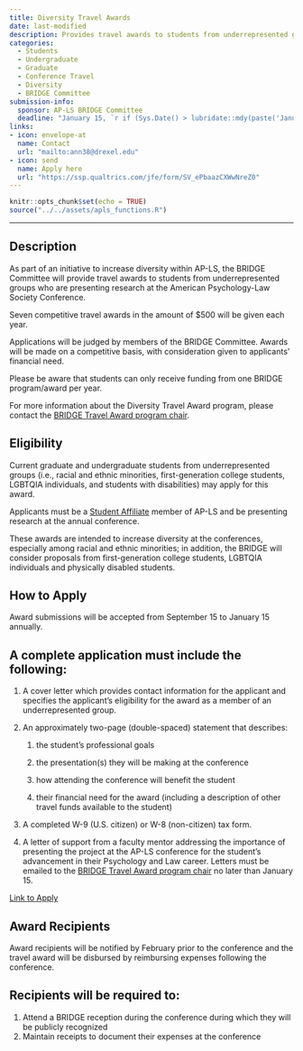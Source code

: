 ```yaml
---
title: Diversity Travel Awards
date: last-modified
description: Provides travel awards to students from underrepresented groups who are presenting research at the American Psychology-Law Society Conference. 
categories: 
  - Students
  - Undergraduate
  - Graduate
  - Conference Travel
  - Diversity
  - BRIDGE Committee
submission-info:
  sponsor: AP-LS BRIDGE Committee
  deadline: "January 15, `r if (Sys.Date() > lubridate::mdy(paste('January 15', lubridate::year(Sys.Date())))) lubridate::year(Sys.Date()) + 1 else lubridate::year(Sys.Date())`"
links:
- icon: envelope-at
  name: Contact
  url: "mailto:ann38@drexel.edu"
- icon: send
  name: Apply here
  url: "https://ssp.qualtrics.com/jfe/form/SV_ePbaazCXWwNreZ0"
---
```


```r
knitr::opts_chunk$set(echo = TRUE)
source("../../assets/apls_functions.R")
```

<hr>


:::{.panel-tabset}

## Description

As part of an initiative to increase diversity within AP-LS, the BRIDGE Committee will provide travel awards to students from underrepresented groups who are presenting research at the American Psychology-Law Society Conference.

Seven competitive travel awards in the amount of $500 will be given each year.

Applications will be judged by members of the BRIDGE Committee. Awards will be made on a competitive basis, with consideration given to applicants' financial need.

::: callout-caution
Please be aware that students can only receive funding from one BRIDGE program/award per year.

For more information about the Diversity Travel Award program, please contact the [BRIDGE Travel Award program chair](mailto:ann38@drexel.edu).

:::

## Eligibility

Current graduate and undergraduate students from underrepresented groups (i.e., racial and ethnic minorities, first-generation college students, LGBTQIA individuals, and students with disabilities) may apply for this award.

Applicants must be a [Student Affiliate]("../../membership/membership.qmd") member of AP-LS and be presenting research at the annual conference.

:::{.callout-note} 
These awards are intended to increase diversity at the conferences, especially among racial and ethnic minorities; in addition, the BRIDGE will consider proposals from first-generation college students, LGBTQIA individuals and physically disabled students. 
:::

## How to Apply

Award submissions will be accepted from September 15 to January 15 annually.

::: callout-tip
## A complete application must include the following:

1.  A cover letter which provides contact information for the applicant and specifies the applicant's eligibility for the award as a member of an underrepresented group.

2.  An approximately two-page (double-spaced) statement that describes:

    1.  the student's professional goals

    2.  the presentation(s) they will be making at the conference

    3.  how attending the conference will benefit the student

    4.  their financial need for the award (including a description of other travel funds available to the student)

3.  A completed W-9 (U.S. citizen) or W-8 (non-citizen) tax form.

4.  A letter of support from a faculty mentor addressing the importance of presenting the project at the AP-LS conference for the student's advancement in their Psychology and Law career. Letters must be emailed to the [BRIDGE Travel Award program chair](https://www.apadivisions.org/division-41/leadership/committees/representation-inclusion-diversity) no later than January 15.
:::

<a class="btn btn-primary" href="https://ssp.qualtrics.com/jfe/form/SV_ePbaazCXWwNreZ0" role="button">Link to Apply</a>

## Award Recipients

Award recipients will be notified by February prior to the conference and the travel award will be disbursed by reimbursing expenses following the conference.

::: {callout-note}
## Recipients will be required to:

1.  Attend a BRIDGE reception during the conference during which they will be publicly recognized
2.  Maintain receipts to document their expenses at the conference
:::

:::
